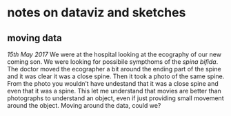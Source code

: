 # notes on dataviz and sketches

## moving data 
*15th May 2017*
We were at the hospital looking at the ecography of our new coming son. We were looking for possibile sympthoms of the *spina bifida*.
The doctor moved the ecographer a bit around the ending part of the spine and it was clear it was a close spine.
Then it took a photo of the same spine.
From the photo you wouldn't have undestand that it was a close spine and even that it was a spine.
This let me understand that movies are better than photographs to understand an object, even if just providing small movement around the object. 
Moving around the data, could we?
